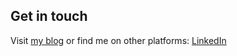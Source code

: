 ## Get in touch

Visit [my blog](https://www.blogwithhari.harikallubhavi.com) or find me on other platforms: [LinkedIn](www.linkedin.com/in/hari-charan-kallubhavi)
